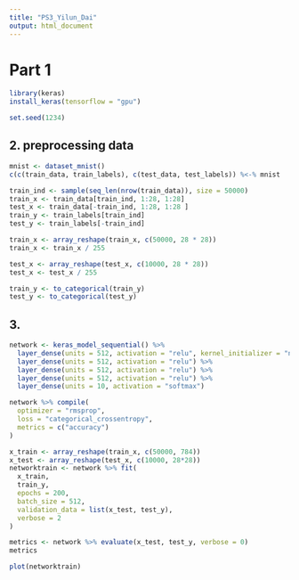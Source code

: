 ```yaml
---
title: "PS3_Yilun_Dai"
output: html_document
---
```


# Part 1
```r
library(keras)
install_keras(tensorflow = "gpu")

```

```r
set.seed(1234)
```

## 2. preprocessing data
```r
mnist <- dataset_mnist()
c(c(train_data, train_labels), c(test_data, test_labels)) %<-% mnist
```


```r
train_ind <- sample(seq_len(nrow(train_data)), size = 50000)
train_x <- train_data[train_ind, 1:28, 1:28]
test_x <- train_data[-train_ind, 1:28, 1:28 ]
train_y <- train_labels[train_ind]
test_y <- train_labels[-train_ind]

```


```r
train_x <- array_reshape(train_x, c(50000, 28 * 28))
train_x <- train_x / 255

test_x <- array_reshape(test_x, c(10000, 28 * 28))
test_x <- test_x / 255
```

```r
train_y <- to_categorical(train_y)
test_y <- to_categorical(test_y)
```

## 3. 
```r
network <- keras_model_sequential() %>% 
  layer_dense(units = 512, activation = "relu", kernel_initializer = "normal", input_shape = c(28 * 28)) %>% 
  layer_dense(units = 512, activation = "relu") %>% 
  layer_dense(units = 512, activation = "relu") %>% 
  layer_dense(units = 512, activation = "relu") %>% 
  layer_dense(units = 10, activation = "softmax")
```

```r
network %>% compile(
  optimizer = "rmsprop",
  loss = "categorical_crossentropy",
  metrics = c("accuracy")
)
```

```r
x_train <- array_reshape(train_x, c(50000, 784))
x_test <- array_reshape(test_x, c(10000, 28*28))
networktrain <- network %>% fit(
  x_train,
  train_y,
  epochs = 200,
  batch_size = 512,
  validation_data = list(x_test, test_y), 
  verbose = 2
)

metrics <- network %>% evaluate(x_test, test_y, verbose = 0)
metrics
```

```r
plot(networktrain)
```

```r

```

